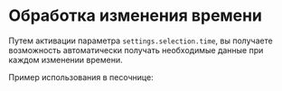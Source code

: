 # Обработка изменения времени

Путем активации параметра `settings.selection.time`, вы получаете возможность автоматически получать необходимые данные при каждом изменении времени.

Пример использования в песочнице:

<Sandbox example="action-handlers-change-of-time" height={400} />
